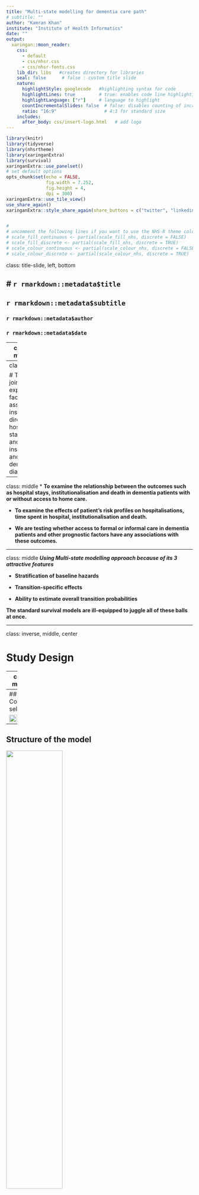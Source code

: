 ```yaml
---
title: "Multi-state modelling for dementia care path"
# subtitle: ""
author: "Kamran Khan"
institute: "Institute of Health Informatics"
date: ""
output:
  xaringan::moon_reader:
    css:
      - default
      - css/nhsr.css
      - css/nhsr-fonts.css
    lib_dir: libs   #creates directory for libraries
    seal: false      # false : custom title slide
    nature:
      highlightStyle: googlecode   #highlighting syntax for code 
      highlightLines: true         # true: enables code line highlighting
      highlightLanguage: ["r"]     # language to highlight
      countIncrementalSlides: false  # false: disables counting of incremental slides
      ratio: "16:9"                  # 4:3 for standard size
    includes:
      after_body: css/insert-logo.html   # add logo
---
```




```r
library(knitr)
library(tidyverse)
library(nhsrtheme)
library(xaringanExtra)
library(survival)
xaringanExtra::use_panelset()
# set default options
opts_chunk$set(echo = FALSE,
               fig.width = 7.252,
               fig.height = 4,
               dpi = 300)
xaringanExtra::use_tile_view()
use_share_again()
xaringanExtra::style_share_again(share_buttons = c("twitter", "linkedin", "pocket"))


# 
# uncomment the following lines if you want to use the NHS-R theme colours by default
# scale_fill_continuous <- partial(scale_fill_nhs, discrete = FALSE)
# scale_fill_discrete <- partial(scale_fill_nhs, discrete = TRUE)
# scale_colour_continuous <- partial(scale_colour_nhs, discrete = FALSE)
# scale_colour_discrete <- partial(scale_colour_nhs, discrete = TRUE)
```

class: title-slide, left, bottom

# `r rmarkdown::metadata$title`
----
## **`r rmarkdown::metadata$subtitle`**
### `r rmarkdown::metadata$author`
### `r rmarkdown::metadata$date`

---
class: inverse, middle, center

# Aim of the study

---
class: middle

# The aim is to jointly model and explore the factors associated with institutionalisation directly from hospital, length of stay in hospital and time to institutionalisation and death from dementia diagnosis.

---
class: middle
* **To examine the relationship between the outcomes such as hospital stays, institutionalisation and death in dementia patients with or without access to home care.**

* **To examine the effects of patient's risk profiles on hospitalisations, time spent in hospital, institutionalisation and death.**

* **We are testing whether access to formal or informal care in dementia patients and other prognostic factors have any associations with these outcomes.**

---



class: middle
***Using Multi-state modelling approach because of its 3 attractive features***


   * **Stratification of baseline hazards**
   
   * **Transition-specific effects**
   
   * **Ability to estimate overall transition probabilities**
   
   **The standard survival models are ill-equipped to juggle all of these balls at once.**


---

class: inverse, middle, center

# Study Design

---
class: middle

# A retrospective cohort design, describing the rates of hospital admissions, transition to an institution and death and the clinical factors affecting the rates of these events.

---
## Cohort selection


<img src="img/Pics_NEW/selection.png"  width="55%">

---

## Structure of the model

<img src="img/Pics_NEW/statesfig_new.png"  width="55%">


???
This model concern both hospitalisations and institutionalisation and will evaluate the factors associated with transition into an institution with respect to repeated hospitalisation or death.
---

class: middle

* **In the literature a number of predictors for the institutionalisation of older people have been identified such as age, sex, gender, socio-economic status, care-giver availability, increasing frailty and comorbidity index, and length of hospital stay.**

* **Our aim is to study the impact of important predictors of institutionalisation on transitions between hospital, institution and its effect on mortality within dementia patients.**

* **We hypothesise that admission due to an injury, length of hospital admission play an important role on the risk of institutionalisation and mortality.**

* **Also, from the literature we know little about an effective intervention that reduces or delays the risk of institutionalisation from hospital, especially the role of receiving home care in preventing or delaying institutionalisation and death in dementia patients.**


---
###Covariates used 

* **Sex**

* **Age (<75, 75-85, 85+)**

* **Homecare availability **

* **Dementia subtypes (Alzheimer's dementia, rare dementia, Vascular dementia & Unspecified)**

* **Exposure to anti-diabetic drugs a year before dementia diagnosis**

* **Exposure to anti-cardiovascular drugs one year before dementia diagnosis**

* **Frailty Index scores (Fit, Mild frailty, Moderate frailty, Severe frailty)**

* **Charlson comorbidity Index (CCI): CCI = 0, CCI 1-2, CCI 3-4,and CCI  => 5**

* **Index of multiple deprivation (IMD)**

* **Length of hospital stay : >= 12 days (Y/N)**

* **Admission due to injury (Y/N)**

*  **30 days readmission **

* **30 day readmission, Length of stay, admission due to injury, Charlson score (CCI), and frailty score (eFI), were used as time-varying covariates**.
---

<img src="img/Pics_NEW/GVIF.png"  width="55%">

* **To check any correlation between some of the covariates used in the model, the variance inflation factor can be calculated for each of the terms in the model. This basically measure how much the variance of a particular coefficient is increased due to the presence of multi-collinearity in the model.**
* **The table above shows the Generalised Variance Inflation Factor (GVIF) for some of the covariates which potentially could have some correlation.**

* **A common rule of thumb is that if the GVIF is greater than 5-10 for any variable then multicollinearity may exist**



---

class: inverse, middle, center

# Results

---

<img src="img/HR_ALL.png"  width ="90%" >


---

<img src="img/diagnosesAndCausesDeathsjpg.jpg"  width="95%">

---
class: inverse, middle, center

# State occupation probabilities
 ## Aalen-Johansen P(t) curves## 

---



class: middle

* **Despite the typical interest in the specific duration of each state (transition rate/intensity), we also have an implicit interest in the the process as a whole.**

* **We can look at transition probabilities using the Aalen-Johansen curves which gives us the ability to look at a state transition in a holistic manner and we are able to see the probability of transitioning into a particular state at a point in time.**

* **This allows s to estimate overall transition probabilities using information about every transition within the process, instead of only one transition within it.**


---


* *These plots shows the fraction of subjects currently in the Institutionalised and death state. For example the curves goes up when someone enter the institution state and down when they leave(go back to hospital, out of institution or die)*.

.pull-left[<img src="img/Pics_NEW/HC_Insti_aalen.png"  width="80%">]

.pull-right[<img src="img/Pics_NEW/HC_death_aalen.png"  width="70%">]



---


<img src="img/Pics_NEW/HC_CVD_Death_new.png"  width="600" height = "500">

* **The availability of home care to dementia patients with CVD complications give them the rate of those with no CVD complications**


---


<img src="img/Pics_NEW/insti_subtypes_aalen.png"  width="50%" >

* **Patients with Vascular dementia were admitted to an institution early compared to Alzheimer’s and unspecified dementia patients, they had a shorter life expectancy due to their transition to death **
---
<img src="img/Pics_NEW/subtypes_death_Aalen.png"  width="50%" >

* **These curves shows the proportion of dementia subtype patients currently in the death state. It shows that with at any particular age or time the probability of death is higher for patients with rare dementia and is the lowest for Alzheimer's dementia out of the different subtypes.**

---
<img src="img/Pics_NEW/frailty_insti_aalen.png"  width="55%">

With increasing frailty the probability of being in an institution decreases because of their high rate of mortality with increasing frailty.


---


* Dementia patients who had hospital admissions due to an injury transition to institution very quickly and their probability of death is also higher.

.pull-left[<img src="img/Pics_NEW/injury_insti_aalen.png"  width="90%">]

.pull-right[<img src="img/Pics_NEW/injury_death_aalen.png"  width="90%">]

---


* Dementia patients who had hospital admissions due to an injury transition to isntitution very quickly and their probability of death is also higher.

.pull-left[<img src="img/Pics_NEW/injury_insti_aalen.png"  width="90%">]

.pull-right[<img src="img/Pics_NEW/injury_death_aalen.png"  width="90%">]

---



* Hospital readmission within 30 days from the previous discharge were at higher probability to be institutionalised during the first two years after dementia diagnosis after which the probability of being in institution decreases drastically due to their higher mortality rate.

<img src="img/Pics_NEW/ThirtyDayReadm.png"  width = "85%">


---
class: inverse, middle, center

# Predicted time in state curves
 ##Predicted survival curves## 
---
class:  middle, center
* **For predicted survival curves, we use the same `survfit()` call as Aalen-Johansen**


---
<img src="img/Pics_NEW/Predicted_75_84.png"  width = "55%">

* Aalen-Johansen curves post Cox model (Cumulative hazard curves) : Predicted probability in state curves 

.pull-right[75-85 with AD, CCI 3-4, Moderately frail, with CVD and diabetic complications, No readmission, or long stay, or injury admission]
---


class: inverse, middle, center

# Sojourn times
 ##Restricted mean survival time (RMST)## 
---
###Restricted mean survival time for Male/Female dementia patients

<img src="img/Pics_NEW/barplot_mf.png"  width="85%">
---




#Summary

* **Male dementia patients were at greater risk of hospital readmission,and death**

* **Increasing age was associated with institutional discharge directly from hospital and death **

* **Female dementia patients were more likely to be institutionalised compared to men**

* **AD and VaD were associated with institutionalisation**

* **Patients with home care availability were spending less time in hospital, were less likely to be discharged to institution and their hazard of death was significantly lower as well.**

* **Patient who were also on anti-cardiovascular drugs had a greater risk of dying inside hospital as well as in institutional care**

* **Hospital readmissions increased with increasing frailty and increased comorbidity burden**

* **Increased hazard of Institutionalisation was also associated  increasing frailty**

* **Higher socio-economic deprivation was associated with  increased rate of hospital readmission, institutionalisation and death inside hospital**

* **Admission due to injury and long hospital stays increased the risk of institutionalisation and death**



         
